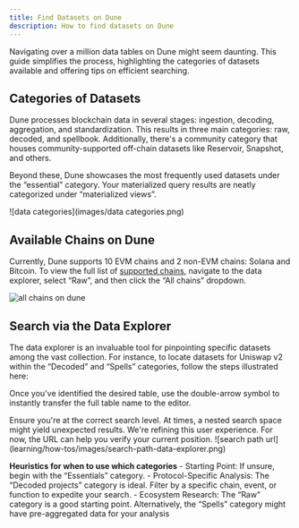 ```yaml
---
title: Find Datasets on Dune
description: How to find datasets on Dune
---
```


Navigating over a million data tables on Dune might seem daunting. This guide simplifies the process, highlighting the categories of datasets available and offering tips on efficient searching.

## Categories of Datasets

Dune processes blockchain data in several stages: ingestion, decoding, aggregation, and standardization. This results in three main categories: raw, decoded, and spellbook. Additionally, there's a community category that houses community-supported off-chain datasets like Reservoir, Snapshot, and others.

Beyond these, Dune showcases the most frequently used datasets under the “essential” category. Your materialized query results are neatly categorized under “materialized views”.

![data categories](images/data categories.png)

## Available Chains on Dune
Currently, Dune supports 10 EVM chains and 2 non-EVM chains: Solana and Bitcoin. To view the full list of [supported chains](/data-tables/), navigate to the data explorer, select “Raw”, and then click the “All chains” dropdown.



![all chains on dune](learning/how-tos/images/all-chain-on-dune.png)

## Search via the Data Explorer
The data explorer is an invaluable tool for pinpointing specific datasets among the vast collection. For instance, to locate datasets for Uniswap v2 within the “Decoded” and “Spells” categories, follow the steps illustrated here:



Once you've identified the desired table, use the double-arrow symbol to instantly transfer the full table name to the editor.

<Warning>
    Ensure you're at the correct search level. At times, a nested search space might yield unexpected results. We're refining this user experience. For now, the URL can help you verify your current position.
</Warning>
    ![search path url](learning/how-tos/images/search-path-data-explorer.png)

<Tip> 

**Heuristics for when to use which categories**
    - Starting Point: If unsure, begin with the “Essentials” category.
    - Protocol-Specific Analysis: The “Decoded projects” category is ideal. Filter by a specific chain, event, or function to expedite your search.
    - Ecosystem Research: The “Raw” category is a good starting point. Alternatively, the “Spells” category might have pre-aggregated data for your analysis
</Tip>